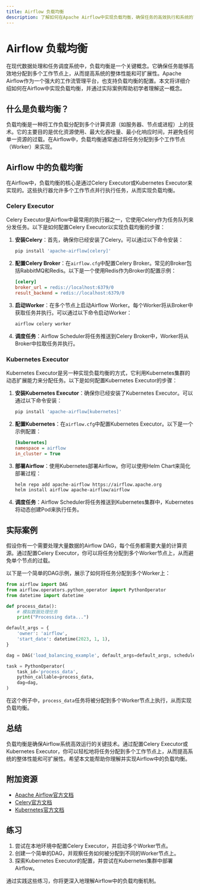 ```yaml
---
title: Airflow 负载均衡
description: 了解如何在Apache Airflow中实现负载均衡，确保任务的高效执行和系统的可扩展性。
---
```


# Airflow 负载均衡

在现代数据处理和任务调度系统中，负载均衡是一个关键概念。它确保任务能够高效地分配到多个工作节点上，从而提高系统的整体性能和可扩展性。Apache Airflow作为一个强大的工作流管理平台，也支持负载均衡的配置。本文将详细介绍如何在Airflow中实现负载均衡，并通过实际案例帮助初学者理解这一概念。

## 什么是负载均衡？

负载均衡是一种将工作负载分配到多个计算资源（如服务器、节点或进程）上的技术。它的主要目的是优化资源使用、最大化吞吐量、最小化响应时间，并避免任何单一资源的过载。在Airflow中，负载均衡通常通过将任务分配到多个工作节点（Worker）来实现。

## Airflow 中的负载均衡

在Airflow中，负载均衡的核心是通过Celery Executor或Kubernetes Executor来实现的。这些执行器允许多个工作节点并行执行任务，从而实现负载均衡。

### Celery Executor

Celery Executor是Airflow中最常用的执行器之一，它使用Celery作为任务队列来分发任务。以下是如何配置Celery Executor以实现负载均衡的步骤：

1. **安装Celery**：首先，确保你已经安装了Celery。可以通过以下命令安装：
   ```bash
   pip install 'apache-airflow[celery]'
   ```

2. **配置Celery Broker**：在`airflow.cfg`中配置Celery Broker。常见的Broker包括RabbitMQ和Redis。以下是一个使用Redis作为Broker的配置示例：
   ```ini
   [celery]
   broker_url = redis://localhost:6379/0
   result_backend = redis://localhost:6379/0
   ```

3. **启动Worker**：在多个节点上启动Airflow Worker。每个Worker将从Broker中获取任务并执行。可以通过以下命令启动Worker：
   ```bash
   airflow celery worker
   ```

4. **调度任务**：Airflow Scheduler将任务推送到Celery Broker中，Worker将从Broker中拉取任务并执行。

### Kubernetes Executor

Kubernetes Executor是另一种实现负载均衡的方式，它利用Kubernetes集群的动态扩展能力来分配任务。以下是如何配置Kubernetes Executor的步骤：

1. **安装Kubernetes Executor**：确保你已经安装了Kubernetes Executor。可以通过以下命令安装：
   ```bash
   pip install 'apache-airflow[kubernetes]'
   ```

2. **配置Kubernetes**：在`airflow.cfg`中配置Kubernetes Executor。以下是一个示例配置：
   ```ini
   [kubernetes]
   namespace = airflow
   in_cluster = True
   ```

3. **部署Airflow**：使用Kubernetes部署Airflow。你可以使用Helm Chart来简化部署过程：
   ```bash
   helm repo add apache-airflow https://airflow.apache.org
   helm install airflow apache-airflow/airflow
   ```

4. **调度任务**：Airflow Scheduler将任务推送到Kubernetes集群中，Kubernetes将动态创建Pod来执行任务。

## 实际案例

假设你有一个需要处理大量数据的Airflow DAG，每个任务都需要大量的计算资源。通过配置Celery Executor，你可以将任务分配到多个Worker节点上，从而避免单个节点的过载。

以下是一个简单的DAG示例，展示了如何将任务分配到多个Worker上：

```python
from airflow import DAG
from airflow.operators.python_operator import PythonOperator
from datetime import datetime

def process_data():
    # 模拟数据处理任务
    print("Processing data...")

default_args = {
    'owner': 'airflow',
    'start_date': datetime(2023, 1, 1),
}

dag = DAG('load_balancing_example', default_args=default_args, schedule_interval='@daily')

task = PythonOperator(
    task_id='process_data',
    python_callable=process_data,
    dag=dag,
)
```

在这个例子中，`process_data`任务将被分配到多个Worker节点上执行，从而实现负载均衡。

## 总结

负载均衡是确保Airflow系统高效运行的关键技术。通过配置Celery Executor或Kubernetes Executor，你可以轻松地将任务分配到多个工作节点上，从而提高系统的整体性能和可扩展性。希望本文能帮助你理解并实现Airflow中的负载均衡。

## 附加资源

- [Apache Airflow官方文档](https://airflow.apache.org/docs/)
- [Celery官方文档](https://docs.celeryproject.org/en/stable/)
- [Kubernetes官方文档](https://kubernetes.io/docs/)

## 练习

1. 尝试在本地环境中配置Celery Executor，并启动多个Worker节点。
2. 创建一个简单的DAG，并观察任务如何被分配到不同的Worker节点上。
3. 探索Kubernetes Executor的配置，并尝试在Kubernetes集群中部署Airflow。

通过实践这些练习，你将更深入地理解Airflow中的负载均衡机制。